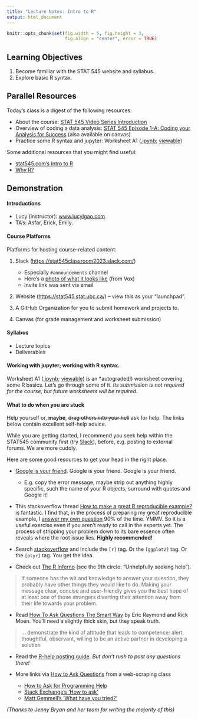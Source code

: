 ```yaml
---
title: "Lecture Notes: Intro to R"
output: html_document
---
```


```r
knitr::opts_chunk$set(fig.width = 5, fig.height = 3, 
                      fig.align = "center", error = TRUE)
```

## Learning Objectives

1.  Become familiar with the STAT 545 website and syllabus.
2.  Explore basic R syntax.

## Parallel Resources

Today's class is a digest of the following resources:

-   About the course: [STAT 545 Video Series Introduction](https://www.youtube.com/watch?v=6REhJVsbbAM)
-   Overview of coding a data analysis: [STAT 545 Episode 1-A: Coding your Analysis for Success](https://youtu.be/91LmBj29-Sc) (also available on canvas)
-   Practice some R syntax and jupyter: Worksheet A1 ([.ipynb](https://raw.githubusercontent.com/UBC-STAT/stat545.stat.ubc.ca/master/content/worksheets/worksheet_a01.ipynb); [viewable](https://github.com/UBC-STAT/stat545.stat.ubc.ca/blob/master/content/worksheets/worksheet_a01.ipynb))

Some additional resources that you might find useful:

-   [stat545.com's Intro to R](https://stat545.com/r-basics.html)
-   [Why R?](https://cfss.uchicago.edu/setup/what-is-r/)

## Demonstration

#### Introductions

-   Lucy (instructor): [www.lucylgao.com](https://www.lucylgao.com)
-   TA's: Asfar, Erick, Emily.

#### Course Platforms

Platforms for hosting course-related content:

1.  Slack (<https://stat545classroom2023.slack.com/>)

    -   Especially `#announcements` channel
    -   Here's a [photo of what it looks like](https://cdn.vox-cdn.com/thumbor/ljup85YXH0uSunvONPrkkys_1po=/0x0:1980x1320/1820x1213/filters:focal(832x502:1148x818):format(webp)/cdn.vox-cdn.com/uploads/chorus_image/image/66517684/slacknewdesign.0.jpg) (from Vox)
    -   Invite link was sent via email

2.  Website (<https://stat545.stat.ubc.ca/>) -- view this as your "launchpad".

3.  A GitHub Organization for you to submit homework and projects to.

4.  Canvas (for grade management and worksheet submission)

#### Syllabus

-   Lecture topics
-   Deliverables

#### Working with jupyter; working with R syntax.

Worksheet A1 ([.ipynb](https://raw.githubusercontent.com/UBC-STAT/stat545.stat.ubc.ca/master/content/worksheets/worksheet_a01.ipynb); [viewable](https://github.com/UBC-STAT/stat545.stat.ubc.ca/blob/master/content/worksheets/worksheet_a01.ipynb)) is an \*autograded!) worksheet covering some R basics. Let's go through some of it. *Its submission is not required for the course, but future worksheets will be required*.

#### What to do when you are stuck

Help yourself or, **maybe**, ~~drag others into your hell~~ ask for help. The links below contain excellent self-help advice.

While you are getting started, I recommend you seek help within the STAT545 community first (try [Slack](https://stat545classroom2022.slack.com/)), before, e.g. posting to external forums. We are more cuddly.

Here are some good resources to get your head in the right place.

-   [Google is your friend](http://xkcd.com/627/). Google is your friend. Google is your friend.

    -   E.g. copy the error message, maybe strip out anything highly specific, such the name of your R objects, surround with quotes and Google it!

-   This stackoverflow thread [How to make a great R reproducible example?](http://stackoverflow.com/questions/5963269/how-to-make-a-great-r-reproducible-example/5963610#5963610) is fantastic. I find that, in the process of preparing my great reproducible example, I [answer my own question](http://htmlpreview.github.io/?https://gist.githubusercontent.com/jennybc/58466fd018823302f398/raw/4c7059558e1525b482f1ee794a5828ca8999bf98/2014-07-25_wrapper-graphics-dev-open-close.html) 90% of the time. YMMV. So it is a useful exercise even if you aren't ready to call in the experts yet. The process of stripping your problem down to its bare essence often reveals where the root issue lies. **Highly recommended!**

-   Search [stackoverflow](http://stackoverflow.com) and include the `[r]` tag. Or the `[ggplot2]` tag. Or the `[plyr]` tag. You get the idea.

-   Check out [The R Inferno](http://www.burns-stat.com/documents/books/the-r-inferno/) (see the 9th circle: "Unhelpfully seeking help").

> If someone has the wit and knowledge to answer your question, they probably have other things they would like to do. Making your message clear, concise and user-friendly gives you the best hope of at least one of those strangers diverting their attention away from their life towards your problem.

-   Read [How To Ask Questions The Smart Way](http://www.catb.org/~esr/faqs/smart-questions.html) by Eric Raymond and Rick Moen. You'll need a slightly thick skin, but they speak truth.

> ... demonstrate the kind of attitude that leads to competence: alert, thoughtful, observant, willing to be an active partner in developing a solution

-   Read the [R-help posting guide](http://www.r-project.org/posting-guide.html). *But don't rush to post any questions there!*

-   More links via [How to Ask Questions](https://github.com/ireapps/scraping-class/blob/master/notes/how-to-ask-questions.md) from a web-scraping class

    -   [How to Ask for Programming Help](http://codingkilledthecat.wordpress.com/2012/06/26/how-to-ask-for-programming-help/)
    -   [Stack Exchange's 'How to ask'](https://codereview.stackexchange.com/help/how-to-ask)
    -   [Matt Gemmell's 'What have you tried?'](http://mattgemmell.com/what-have-you-tried/)

*(Thanks to Jenny Bryan and her team for writing the majority of this)*
